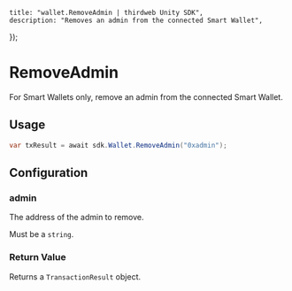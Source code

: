 
	title: "wallet.RemoveAdmin | thirdweb Unity SDK",
	description: "Removes an admin from the connected Smart Wallet",
});

# RemoveAdmin

For Smart Wallets only, remove an admin from the connected Smart Wallet.

## Usage

```csharp
var txResult = await sdk.Wallet.RemoveAdmin("0xadmin");
```

## Configuration

### admin

The address of the admin to remove.

Must be a `string`.

### Return Value

Returns a `TransactionResult` object.
